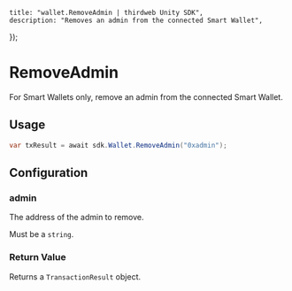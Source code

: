 
	title: "wallet.RemoveAdmin | thirdweb Unity SDK",
	description: "Removes an admin from the connected Smart Wallet",
});

# RemoveAdmin

For Smart Wallets only, remove an admin from the connected Smart Wallet.

## Usage

```csharp
var txResult = await sdk.Wallet.RemoveAdmin("0xadmin");
```

## Configuration

### admin

The address of the admin to remove.

Must be a `string`.

### Return Value

Returns a `TransactionResult` object.
